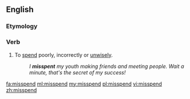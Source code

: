 ==English==

===Etymology===
{{prefix|mis|spend}}

===Verb===
{{en-verb|misspends|misspending|misspent|misspent}}

#To [[spend]] poorly, incorrectly or [[unwisely]].
#:''I '''misspent''' my youth making friends and meeting people.  Wait a minute, that's the secret of my success!''

[[fa:misspend]]
[[ml:misspend]]
[[my:misspend]]
[[pl:misspend]]
[[vi:misspend]]
[[zh:misspend]]